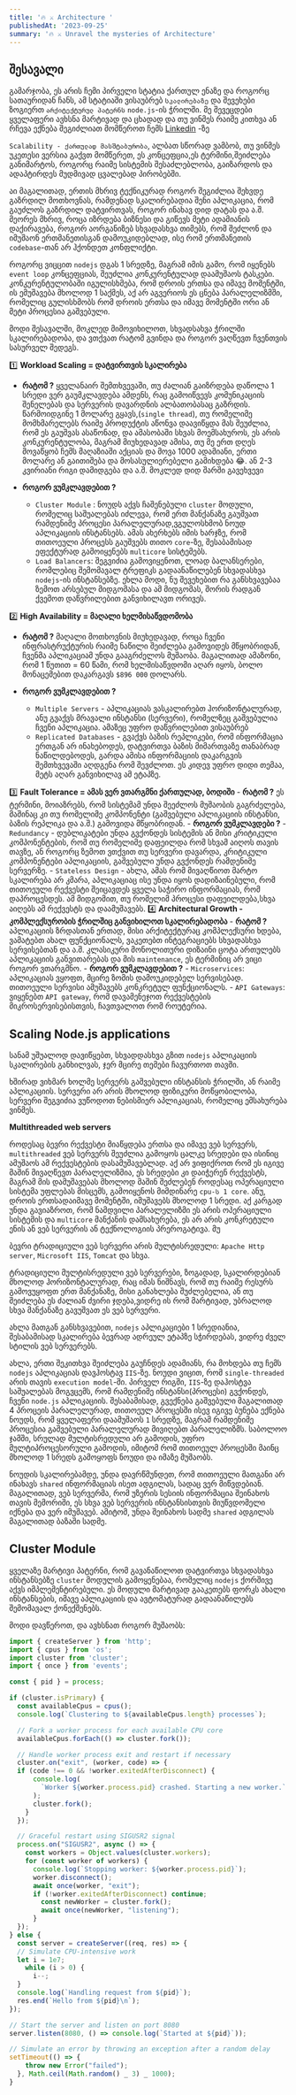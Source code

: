 ```yaml
---
title: '🔥 ⚔️ Architecture '
publishedAt: '2023-09-25'
summary: '🔥 ⚔️ Unravel the mysteries of Architecture'
---
```


## შესავალი
გამარჯობა, ეს არის ჩემი პირველი სტატია ქართულ ენაზე და როგორც სათაურიდან ჩანს, ამ სტატიაში
ვისაუბრებ `სკალირებაზე` და შევეხები ზოგიერთ `არქიტექტურულ პატერნს` `node.js`-ის ჭრილში. მე შევეცდები ყველაფერი ავხსნა მარტივად და ცხადად და თუ ვინმეს რაიმე კითხვა ან რჩევა ექნება
შეგიძლიათ მომწეროთ ჩემს [Linkedin]() -ზე

`Scalability - ქართულად მასშტაბურობა`, ალბათ სწორად ვამბობ, თუ ვინმეს უკეთესი ვერსია გაქვთ მომწერეთ, ეს კონცეფცია,ეს ტერმინი,შეიძლება
განიმარტოს, როგორც რაიმე სისტემის შესაძლებლობა, გაიზარდოს და ადაპტირდეს მუდმივად ცვალებად პირობებში. 

აი მაგალითად, ერთის მხრივ ტექნიკურად როგორ შეგიძლია შეხვდე გაზრდილ მოთხოვნას, რამდენად სკალირებადია შენი აპლიკაცია, რომ გაუძლოს გაზრდილ დატვირთვას, როგორ ინახავ დიდ დატას და ა.შ.
მეორეს მხრივ, როცა იზრდება ბიზნესი და გიწევს მეტი ადამიანის დაქირავება, როგორ აორგანიზებ სხვადასხვა თიმებს, რომ შეძლონ და იმუშაონ ერთმანეთისგან დამოუკიდებლად, ისე რომ ერთმანეთის `codebase`-თან
არ ჰქონდეთ კონფლიქტი.


როგორც ვიცცით `nodejs` დგას 1 სრედზე, მაგრამ იმის გამო, რომ იყენებს `event loop` კონცეფციას, შეუძლია კონკურენტულად დაამუშაოს ტასკები. კონკურენტულობაში იგულისხმება, რომ დროის ერთსა და იმავე მომენტში,
ის ემუშავება მხოლოდ 1 საქმეს, აქ არ აგვერიოს ეს ცნება პარალელიზმში, რომელიც გულისხმობს რომ დროის ერთსა და იმავე მომენტში ორი ან მეტი პროცესია გაშვებული.

მოდი შესავალში, მოკლედ მიმოვიხილოთ, სხვადსახვა ჭრილში სკალირებადობა, და ვთქვათ რატომ გვინდა და როგორ ვაღწევთ ჩვენთვის სასურველ შედეგს.

 1️⃣ __Workload Scaling = დატვირთვის სკალირება__

  - __რატომ ?__
  ყველანაირ შემთხვევაში, თუ ძალიან გაიზრდება დაწოლა 1 სრედი ვერ გაუმკლავდება ამდენს, რაც გამოიწვევს კომუნიკაციის შენელებას და სერვერის დავარდნის ალბათობასაც გაზრდის.
  წარმოიდგინე 1 მოლარე გყავს,(`single thread`), თუ რომელიმე მომხმარელებს რაიმე პროდუქტის აწონვა დაავიწყდა მას შეუძლია, რომ ეს გაუშვას ასაწონად, და ამასობაში სხვას მოემსახუროს, ეს არის კონკურენტულობა, მაგრამ
  მიუხედავად ამისა, თუ მე ერთ დღეს მოვაწყობ ჩემს მაღაზიაში აქციას და მოვა 1000 ადამიანი, ერთი მოლარე ან გაითიშება და მოსასულიერებელი გამიხდება 😂. ან 2-3 კვირიანი რიგი დამიდგება და ა.შ. მოკლედ დიდ შარში გავეხვევი
 
  - __როგორ ვუმკლავდებით ?__
     - `Cluster Module` : ნოუდს აქვს ჩაშენებული `cluster` მოდული, რომელიც საშუალებას იძლევა, რომ ერთ მანქანაზე გაუშვათ რამდენიმე პროცესი პარალელურად,ვგულოსხმობ ნოუდ აპლიკაციის ინსტანსებს. ამას ახერხებს იმის ხარჯზე, რომ თითოეული პროცესს გაუშვებს თითო `core`-ზე, შესაბამისად ეფექტურად გამოიყენებს `multicore` სისტემებს.
     - `Load Balancers`: შეგვიძია გამოვიყენოთ, ლოად ბალანსერები, რომლებიც შემომავალ ტრეფიკს გადაანაწილებენ სხვადასხვა `nodejs`-ის ინსტანსებზე. ეხლა მოდი, ნუ შევეხებით რა განსხვავებაა ზემოთ არსებულ მიდგომასა და ამ მიდგომას, შორის რადგან ქვემოთ დაწვრილებით განვიხილავთ ორივეს.

 2️⃣ __High Availability = მაღალი ხელმისაწვდომობა__ 

  - **რატომ ?**
  მაღალი მოთხოვნის მიუხედავად, როცა ჩვენი ინფრასტრუქტურის რაიმე ნაწილი შეიძლება გამოვიდეს მწყობრიდან, ჩვენმა აპლიკაციამ უნდა გააგრძელოს მუშაობა. მაგალითად ამაზონი, რომ 1 წუთით = 60 წამი, რომ ხელმისაწვდომი აღარ იყოს, ბოლო მონაცემებით დაკარგავს `$896 000` დოლარს.

  - **როგორ ვუმკლავდებით ?**
    - `Multiple Servers` - აპლიკაციას ვასკალირებთ ჰორიზონტალურად, ანუ გვაქვს მრავალი ინსტანსი (სერვერი), რომელზეც გაშვებულია ჩვენი აპლიკაცია. ამაზეც უფრო დაწვრილებით ვისაუბრებ
    - `Replicated Databases` - გვაქვს ბაზის რეპლიკები, რომ ინფორმაცია ერთგან არ ინახებოდეს, დატვირთვა ბაზის მიმართვაზე თანაბრად ნაწილდებოდეს, გარდა ამისა ინფორმაციის დაკარგვის შემთხვევაში აღდგენა რომ შევძლოთ. ეს კიდევ უფრო დიდი თემაა, მეტს აღარ განვიხილავ ამ ეტაპზე.

  3️⃣ **Fault Tolerance = ამას ვერ ვთარგმნი ქართულად, ბოდიში**
    - **რატომ ?**
    ეს ტერმინი, მოიაზრებს, რომ სისტემამ უნდა შეეძლოს მუშაობის გაგრძელება, მაშინაც კი თუ რომელიმე კომპონენტი (გაშვებული აპლიკაციის ინსტანსი, ბაზის რეპლიკა და ა.შ.) გამოვიდა მწყობრიდან. 
    - **როგორ ვუმკლავდები ?**
     - `Redundancy` - დუბლიკატები უნდა გვქონდეს სისტემის ან მისი კრიტიკული კომპონენტების, რომ თუ რომელიმე დაფეილდა რომ სხვამ აიღოს თავის თავზე, ან როგორც ზემოთ ვთქვით თუ სერვერი დავარდა, კრიტიკული კომპონენტები აპლიკაციის, გაშვებული უნდა გვქონდეს რამდენიმე სერვერზე.
     - `Stateless Design` - ახლა, ამას რომ მივაღწიოთ მარტო სკალირება არ კმარა, აპლიკაციაც ისე უნდა იყოს დადიზაინებული, რომ თითოეული რექვესტი შეიცავდეს ყველა საჭირო ინფორმაციას, რომ დაპროცესდეს. ამ მიდგომით, თუ რომელიმ პროცესი დაფეილდება,სხვა აიღებს
     ამ რექვესტს და დაამუშავებს.
  4️⃣ __Architectural Growth - კომპლექსურობის ჭრილშიც განვიხილოთ სკალირებადობა__
    - **რატომ ?**
    აპლიკაციის ზრდასთან ერთად, მისი არქიტექტურაც კომპლექსური ხდება, ვამატებთ ახალ ფუნქციონალს, ვაკეთებთ ინტეგრაციებს სხვადასხვა სერვისებთან და ა.შ. კლასიკური მონოლითური დიზაინი ცოტა ართულებს აპლიკაციის განვითარებას და მის `maintenance`, ეს ტერმინიც არ ვიცი როგორ ვთარგმნო.
    - **როგორ ვუმკლავდებით ?**
     - `Microservices`: აპლიკაციას ვყოფთ, მცირე ზომის დამოუკიდებელ სერვისებად. თითოეული სერვისი ამუშავებს კონკრეტულ ფუნქციონალს.
     - `API Gateways`: ვიყენებთ `API gateway`, რომ დავამენეჯოთ რექვესტების მიკროსერვისებისთვის, ჩავთვალოთ რომ როუტერია.


## Scaling Node.js applications

სანამ უშუალოდ დავიწყებთ, სხვადდასხვა გზით `nodejs` აპლიკაციის სკალირების განხილვას, ჯერ მცირე თემები ჩავურთოთ თავში.

ხშირად ვიხმარ ხოლმე სერვერს გაშვებული ინსტანსის ჭრილში, ან რაიმე აპლიკაციის. სერვერი არ არის მხოლოდ ფიზიკური მოწყობილობა, სერვერი შეგვიძია ვუწოდოთ ნებისმიერ აპლიკაციას, რომელიც ემსახურება ვინმეს.

  **Multithreaded web servers**

როდესაც ბევრი რექვესტი მიაწყდება ერთსა და იმავე ვებ სერვერს, `multithreaded` ვებ სერვერს შეუძლია გამოყოს ცალკე სრედები და ისინიც ამუშაოს ამ რექვესტების დასამუშავებლად. აქ არ ვიფიქროთ რომ ეს იგივე 
მაშინ მივაღწევთ პარალელიზმია, ეს სრედები კი დაიჭერენ რექვესტს, მაგრამ მის დამუშავებას მხოლოდ მაშინ შეძლებენ როდესაც ოპერაციული სისტემა უფლებას მისცემს, გამოიყენოს მიმდინარე `cpu-ს 1 core`. ანუ, დროის ერთსადაიმავე მომენტში, იმუშავებს მხოლოდ 1 სრედი.
აქ კარგად უნდა გავიაზროთ, რომ ნამდვილი პარალელიზმი ეს არის ოპერაციული სისტემის და `multicore` მანქანის დამსახურება, ეს არ არის კონკრეტული ენის ან ვებ სერვერის ან ტექნოლოგიის პრეროგატივა. მუ

ბევრი ტრადიციული ვებ სერვერი არის მულტისრედული:
`Apache Http server`, `Microsoft IIS`, `Tomcat` და სხვა.

ტრადიციული მულტისრედული ვებ სერვერები, ზოგადად, სკალირდებიან მხოლოდ ჰორიზონტალურად, რაც იმას ნიშნავს, რომ თუ რაიმე რესურს გამოვუყოფთ ერთ მანქანაზე, მისი განახლება შუძლებელია, ან თუ შეიძლება ეს ძალიან ძვირი ჯდება,ვიდრე ის რომ მარტივად, უბრალოდ
სხვა მანქანაზე გავუშვათ ეს ვებ სერვერი.

ახლა მათგან განსხვავებით, `nodejs` აპლიკაციები 1 სრედიანია, შესაბამისად სკალირება ბევრად ადრეულ ეტაპზე სჭირდებას, ვიდრე ძველ სტილის ვებ სერვერებს.

ახლა, ერთი შეკითხვა შეიძლება გაუჩნდეს ადამიანს, რა მოხდება თუ ჩემს `nodejs` აპლიკაციას დავჰოსტავ `IIS`-ზე. ნოუდი ვიცით, რომ `single-threaded` არის თავის `execution model`-ში. პირველ რიგში, `IIS`-ზე დაჰოსტვა საშუალებას მოგვცემს, 
რომ რამდენიმე ინსტანსი(პროცესი) გვქონდეს, ჩვენი `node.js` აპლიკაციის. შესაბამისად, გვექნება გაშვებული მაგალითად 4 პროცეის პარალელურად, თითოეულ პროცესში ისევ იგივე ბუნება ექნება ნოუდს, რომ ყველაფერი დაამუშაოს `1` სრედზე, მაგრამ რამდენიმე პროცესია გაშვებული პარალელურად მივიღებთ პარალელიზმს.
საბოლოო ჯამში, სრულად მულტისრედული არ გამოდის, უფრო მულტიპროცესორული გამოდის, იმიტომ რომ თითოეულ პროცესში მაინც მხოლოდ 1 სრედს გამოყოფს ნოუდი და იმაზე მუშაობს.

ნოუდის სკალირებამდე, უნდა დავრწმუნდეთ, რომ თითოეული მათგანი არ ინახავს `shared` ინფორმაციას ისეთ ადგილას, სადაც ვერ მიწვდებიან. მაგალითად, ვებ სერვერმა, რომ უზერის სესიის ინფორმაცია შეინახოს თავის მემორიში, 
ეს სხვა ვებ სერვერის ინსტანსისთვის მიუწვდომელი იქნება და ვერ იმუშავებ. ამიტომ, უნდა შეინახოს სადმე `shared` ადგილას მაგალითად ბაზაში სადმე.


## Cluster Module

ყველაზე მარტივი პატერნი, რომ გავანაწილოთ დატვირთვა სხვადასხვა ინსტანსებზე `cluster` მოდულის გამოყენებაა, რომელიც `nodejs` ქორშივე აქვს იმპლემენტირებული. ეს მოდული მარტივად გააკეთებს ფორკს ახალი ინსტანსების, იმავე აპლიკაციის და ავტომატურად 
გადაანაწილებს შემომავალ ქონექშენებს.


მოდი დავწეროთ, და ავხსნათ როგორ მუშაობს:

```js title="index.js"
import { createServer } from 'http';
import { cpus } from 'os';
import cluster from 'cluster';
import { once } from 'events';

const { pid } = process;

if (cluster.isPrimary) {
  const availableCpus = cpus();
  console.log(`Clustering to ${availableCpus.length} processes`);

  // Fork a worker process for each available CPU core
  availableCpus.forEach(() => cluster.fork());

  // Handle worker process exit and restart if necessary
  cluster.on("exit", (worker, code) => {
  if (code !== 0 && !worker.exitedAfterDisconnect) {
      console.log(
        `Worker ${worker.process.pid} crashed. Starting a new worker.`
      );
      cluster.fork();
    }
  });

  // Graceful restart using SIGUSR2 signal
  process.on("SIGUSR2", async () => {
    const workers = Object.values(cluster.workers);
    for (const worker of workers) {
      console.log(`Stopping worker: ${worker.process.pid}`);
      worker.disconnect();
      await once(worker, "exit");
      if (!worker.exitedAfterDisconnect) continue;
        const newWorker = cluster.fork();
        await once(newWorker, "listening");
      }
  });
} else {
  const server = createServer((req, res) => {
  // Simulate CPU-intensive work
  let i = 1e7;
    while (i > 0) {
      i--;
  }
  console.log(`Handling request from ${pid}`);
  res.end(`Hello from ${pid}\n`);
});

// Start the server and listen on port 8080
server.listen(8080, () => console.log(`Started at ${pid}`));

// Simulate an error by throwing an exception after a random delay
setTimeout(() => {
    throw new Error("failed");
  }, Math.ceil(Math.random() _ 3) _ 1000);
}
```
